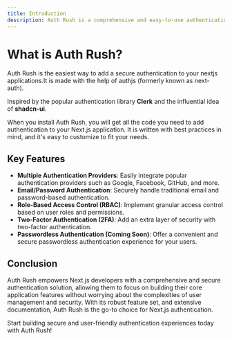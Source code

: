 ```yaml
---
title: Introduction
description: Auth Rush is a comprehensive and easy-to-use authentication library for Next.js applications. It provides a secure and customizable solution for user authentication, authorization, and access control, powered by authjs (formerly known as next-auth).
---
```


# What is Auth Rush?

Auth Rush is the easiest way to add a secure authentication to your nextjs applications.It is made with the help of authjs (formerly known as next-auth).

Inspired by the popular authentication library **Clerk** and the influential idea of **shadcn-ui**.

When you install Auth Rush, you will get all the code you need to add authentication to your Next.js application. It is written with best practices in mind, and it's easy to customize to fit your needs.

## Key Features

- **Multiple Authentication Providers**: Easily integrate popular authentication providers such as Google, Facebook, GitHub, and more.
- **Email/Password Authentication**: Securely handle traditional email and password-based authentication.
- **Role-Based Access Control (RBAC)**: Implement granular access control based on user roles and permissions.
- **Two-Factor Authentication (2FA)**: Add an extra layer of security with two-factor authentication.
- **Passwordless Authentication (Coming Soon)**: Offer a convenient and secure passwordless authentication experience for your users.

## Conclusion

Auth Rush empowers Next.js developers with a comprehensive and secure authentication solution, allowing them to focus on building their core application features without worrying about the complexities of user management and security. With its robust feature set, and extensive documentation, Auth Rush is the go-to choice for Next.js authentication.

Start building secure and user-friendly authentication experiences today with Auth Rush!
